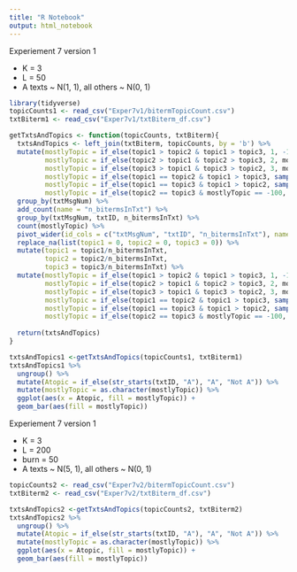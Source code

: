```yaml
---
title: "R Notebook"
output: html_notebook
---
```


Experiement 7 version 1

  * K = 3
  * L = 50
  * A texts ~ N(1, 1), all others ~ N(0, 1)
  
```r
library(tidyverse)
topicCounts1 <- read_csv("Exper7v1/bitermTopicCount.csv")
txtBiterm1 <- read_csv("Exper7v1/txtBiterm_df.csv")

getTxtsAndTopics <- function(topicCounts, txtBiterm){
  txtsAndTopics <- left_join(txtBiterm, topicCounts, by = 'b') %>%
  mutate(mostlyTopic = if_else(topic1 > topic2 & topic1 > topic3, 1, -100),
         mostlyTopic = if_else(topic2 > topic1 & topic2 > topic3, 2, mostlyTopic),
         mostlyTopic = if_else(topic3 > topic1 & topic3 > topic2, 3, mostlyTopic),
         mostlyTopic = if_else(topic1 == topic2 & topic1 > topic3, sample(c(1, 2), size = 1), mostlyTopic),
         mostlyTopic = if_else(topic1 == topic3 & topic1 > topic2, sample(c(1, 3), size = 1), mostlyTopic),
         mostlyTopic = if_else(topic2 == topic3 & mostlyTopic == -100, sample(c(2, 3), size = 1), mostlyTopic)) %>%
  group_by(txtMsgNum) %>%
  add_count(name = "n_bitermsInTxt") %>%
  group_by(txtMsgNum, txtID, n_bitermsInTxt) %>%
  count(mostlyTopic) %>%
  pivot_wider(id_cols = c("txtMsgNum", "txtID", "n_bitermsInTxt"), names_from = mostlyTopic, values_from = n, names_prefix = "topic") %>%
  replace_na(list(topic1 = 0, topic2 = 0, topic3 = 0)) %>%
  mutate(topic1 = topic1/n_bitermsInTxt,
         topic2 = topic2/n_bitermsInTxt,
         topic3 = topic3/n_bitermsInTxt) %>%
  mutate(mostlyTopic = if_else(topic1 > topic2 & topic1 > topic3, 1, -100),
         mostlyTopic = if_else(topic2 > topic1 & topic2 > topic3, 2, mostlyTopic),
         mostlyTopic = if_else(topic3 > topic1 & topic3 > topic2, 3, mostlyTopic),
         mostlyTopic = if_else(topic1 == topic2 & topic1 > topic3, sample(c(1, 2), size = 1), mostlyTopic),
         mostlyTopic = if_else(topic1 == topic3 & topic1 > topic2, sample(c(1, 3), size = 1), mostlyTopic),
         mostlyTopic = if_else(topic2 == topic3 & mostlyTopic == -100, sample(c(2, 3), size = 1), mostlyTopic)) 
  
  return(txtsAndTopics)
}

txtsAndTopics1 <-getTxtsAndTopics(topicCounts1, txtBiterm1)
txtsAndTopics1 %>%
  ungroup() %>%
  mutate(Atopic = if_else(str_starts(txtID, "A"), "A", "Not A")) %>%
  mutate(mostlyTopic = as.character(mostlyTopic)) %>%
  ggplot(aes(x = Atopic, fill = mostlyTopic)) +
  geom_bar(aes(fill = mostlyTopic))
```

Experiement 7 version 1

  * K = 3
  * L = 200
  * burn = 50
  * A texts ~ N(5, 1), all others ~ N(0, 1)
  
```r
topicCounts2 <- read_csv("Exper7v2/bitermTopicCount.csv")
txtBiterm2 <- read_csv("Exper7v2/txtBiterm_df.csv")

txtsAndTopics2 <-getTxtsAndTopics(topicCounts2, txtBiterm2)
txtsAndTopics2 %>%
  ungroup() %>%
  mutate(Atopic = if_else(str_starts(txtID, "A"), "A", "Not A")) %>%
  mutate(mostlyTopic = as.character(mostlyTopic)) %>%
  ggplot(aes(x = Atopic, fill = mostlyTopic)) +
  geom_bar(aes(fill = mostlyTopic))
```

